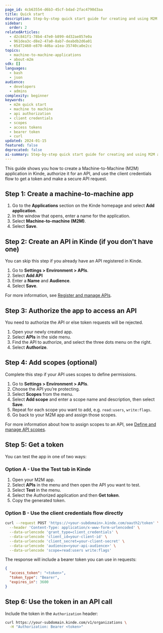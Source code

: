 ```yaml
---
page_id: 4cb63554-d6b3-45cf-bdad-2fac4790d3aa
title: Quick start
description: Step-by-step quick start guide for creating and using M2M applications in Kinde including API authorization, scope assignment, and token generation
sidebar:
  order: 2
relatedArticles:
  - d2c841f1-78b4-47e0-b899-4d32ae857e0a
  - 961dea3c-d8e2-47a0-8ab7-deabdb2d6a01
  - 65d72460-e870-4d6a-a1ea-35740ca0e2cc
topics:
  - machine-to-machine-applications
  - about-m2m
sdk: []
languages:
  - bash
  - json
audience:
  - developers
  - admins
complexity: beginner
keywords:
  - m2m quick start
  - machine to machine
  - api authorization
  - client credentials
  - scopes
  - access tokens
  - bearer token
  - curl
updated: 2024-01-15
featured: false
deprecated: false
ai-summary: Step-by-step quick start guide for creating and using M2M applications in Kinde including API authorization, scope assignment, and token generation.
---
```


This guide shows you how to create a Machine-to-Machine (M2M) application in Kinde, authorize it for an API, and use the client credentials flow to get a token and make a secure API request.

## Step 1: Create a machine-to-machine app

1. Go to the **Applications** section on the Kinde homepage and select **Add application**.
2. In the window that opens, enter a name for the application. 
3. Select **Machine-to-machine (M2M)**.
4. Select **Save**.

## Step 2: Create an API in Kinde (if you don't have one)

You can skip this step if you already have an API registered in Kinde.

1. Go to **Settings > Environment > APIs**.
2. Select **Add API**
3. Enter a **Name** and **Audience**.
4. Select **Save**.

For more information, see [Register and manage APIs](/developer-tools/your-apis/register-manage-apis/).

## Step 3: Authorize the app to access an API

You need to authorize the API or else token requests will be rejected.

1. Open your newly created app.
2. Select **APIs** in the side menu.
3. Find the API to authorize, and select the three dots menu on the right.
4. Select **Authorize**.

## Step 4: Add scopes (optional)

Complete this step if your API uses scopes to define permissions.

1. Go to **Settings > Environment > APIs**.
2. Choose the API you’re protecting.
3. Select **Scopes** from the menu.
4. Select **Add scope** and enter a scope name and description, then select **Save**.
5. Repeat for each scope you want to add, e.g. `read:users`, `write:flags`. 
6. Go back to your M2M app and assign those scopes.

For more information about how to assign scopes to an API, see [Define and manage API scopes](/developer-tools/your-apis/api-scopes-m2m-applications/).

## Step 5: Get a token

You can test the app in one of two ways:

### Option A - Use the Test tab in Kinde

1. Open your M2M app.
2. Select **APIs** in the menu and then open the API you want to test.
3. Select **Test** in the menu.
4. Select the Authorized application and then **Get token**.
5. Copy the generated token.

### Option B - Use the client credentials flow directly

```bash
curl --request POST 'https://<your-subdomain>.kinde.com/oauth2/token' \
  --header 'Content-Type: application/x-www-form-urlencoded' \
  --data-urlencode 'grant_type=client_credentials' \
  --data-urlencode 'client_id=your-client-id' \
  --data-urlencode 'client_secret=your-client-secret' \
  --data-urlencode 'audience=<your-api-audience>' \
  --data-urlencode 'scope=read:users write:flags'
```

The response will include a bearer token you can use in requests:

```json
{
  "access_token": "<token>",
  "token_type": "Bearer",
  "expires_in": 3600
}
```

## Step 6: Use the token in an API call

Include the token in the `Authorization` header:

```bash
curl https://your-subdomain.kinde.com/v1/organizations \
  -H "Authorization: Bearer <token>"
```

